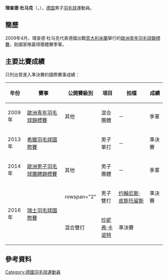 {{noteTA|G1=Badminton}}
{{Infobox 羽球選手
| playername              = 理查德·杜马克<br/>{{lang|de|Richard Domke}}
| image                   = 
| size                    = 
| caption                 = 
| birth_name              = 
| date_of_birth           = {{birth_date_and_age|1991|3|27}}
| place_of_birth          = {{GER}}[[凯撒斯劳滕|凯撒斯劳滕]]
| height                  = {{height|m=2.00}}
| weight                  = 
| event                   = 男子單打、男子雙打、混合雙打
| country                 = {{GER}}
| years_started           = 2011年
| handedness              = 右手
| coach                   = 
| highest_ranking         = 第123位（混雙-[[基拉·卡滕贝克|卡滕贝克]]）
| date_of_highest_ranking = 2016年3月17日<ref name="highest-ranking">[http://bwfcontent.tournamentsoftware.com/ranking/player.aspx?id=11199&player=108869 BWF World Ranking - Ranking of Richard DOMKE (85035)]{{en}}</ref>
| current_ranking         = 第1176位（男單）<br/>第340位（男雙-[[琼斯·拉夫利·詹森|詹森]]）<br/>第126位（混雙-[[基拉·卡滕贝克|卡滕贝克]]）<br/>第344位（混雙-[[拉腊·克普莱因|克普莱因]]）
| date_of_current_ranking = 2016年5月12日<ref>[http://bwfcontent.tournamentsoftware.com/ranking/category.aspx?id=11199&category=472 BWF World Ranking - BWF世界排名榜 (5/12/2016) - Men's singles]{{en}}</ref><ref>[http://bwfcontent.tournamentsoftware.com/ranking/category.aspx?id=11199&category=474 BWF World Ranking - BWF世界排名榜 (5/12/2016) - Men's doubles]{{en}}</ref><ref>[http://bwfcontent.tournamentsoftware.com/ranking/category.aspx?id=11199&category=476 BWF World Ranking - BWF世界排名榜 (5/12/2016) - Mixed doubles]{{en}}</ref>
| played                  = 59勝–38負（男單）<br/>6勝–7負（男雙）<br/>6勝–13負（混雙）
| titles                  = 
| bwf_profile             = D7DB6A14-4AD4-4D0B-B634-90FD777EEC11
| bwf_id                  = 85035
| updated                 = 2016年5月18日
}}
{{MedalTableTop}}
{{MedalSport | 男子[[羽毛球|羽毛球]]}}
{{MedalCountry | {{GER}}}}
{{MedalCompetition | [[歐洲男女子羽毛球團體錦標賽|歐洲男女子羽毛球團體錦標賽]]}}
{{MedalBronze| [[2014年歐洲男子羽毛球團體錦標賽|2014年 巴塞爾]] | 男子團體 }}
{{MedalCompetition | [[歐洲青年羽毛球錦標賽|歐洲青年羽毛球錦標賽]]}}
{{MedalBronze| [[2009年歐洲青年羽毛球錦標賽|2009年 米蘭]] | 混合團體 }}
{{MedalBottom}}
'''理查德·杜马克'''（{{lang-de|'''Richard Domke'''}}，{{bd|1991年|3月27日|}}），[[德国|德国]]男子[[羽毛球|羽毛球]]運動員。

==簡歷==
2009年4月，理查德·杜马克代表德國出戰[[意大利|意大利]][[米蘭|米蘭]]舉行的[[2009年歐洲青年羽毛球錦標賽|歐洲青年羽毛球錦標賽]]，助國家隊贏得團體賽季軍。

==主要比賽成績==
只列出曾進入準決賽的國際賽事成績：
{| class=wikitable style="text-align:center; font-size:small;" 
!width="50"|年份
!width="180"|賽事
!width="80"|公開賽級別
!width="60"|項目
!width="140"|拍檔
!width="50"|成績
|-
!rowspan="1"|2009年
|[[2009年歐洲青年羽毛球錦標賽|歐洲青年羽毛球錦標賽]]
|其他
|混合團體
|－
|bgcolor="#b8860b"|季軍
|-
!rowspan="1"|2013年
|[[2013年希臘羽毛球國際賽|希臘羽毛球國際賽]]
|{{BWFIS}}
|男子單打
|－
|bgcolor="#b8860b"|準決賽
|-
!rowspan="1"|2014年
|[[2014年歐洲男子羽毛球團體錦標賽|歐洲男子羽毛球團體錦標賽]]
|其他
|男子團體
|－
|bgcolor="#b8860b"|季軍
|-
!rowspan="2"|2016年
|rowspan="2"|[[2016年瑞士羽毛球國際賽|瑞士羽毛球國際賽]]
|rowspan="2" {{BWFIS}}
|男子雙打
|[[约翰尼斯·皮斯托留斯|约翰尼斯·皮斯托留斯]]
|bgcolor="#b8860b"|準決賽
|-
|混合雙打
|[[珍妮弗·卡诺特|珍妮弗·卡诺特]]
|bgcolor="#b8860b"|準決賽
|}
{{BWF賽事級別索引}}

==參考資料==
{{Reflist}}

{{DEFAULTSORT:Domke, Richard}}
[[Category:德國羽毛球運動員|Category:德國羽毛球運動員]]
